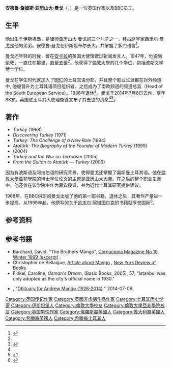 {{infobox writer 
|image       = Andrew Mango in Nov 2009.jpg
|imagesize   = 
|alt         = 
|caption     = 土耳其[[安卡拉|安卡拉]]一场会议中的曼戈，拍摄于2009年
|birth_date  = 1926年6月14日
|birth_place = {{TUR}}[[伊斯坦布尔|伊斯坦布尔]]
|death_date  = {{death date and age|2014|7|06|1926|6|14}}
|death_place = {{UK}}[[伦敦|伦敦]]
|occupation  = 作家
|language    = 英语、土耳其语
|nationality = {{UK}}
}}

'''安德鲁·詹姆斯·亚历山大·曼戈'''（{{lang-en|Andrew James Alexander Mango}}，{{bd|1926年|6月14日|2014年|7月6日}}）是一位英国作家以及BBC员工。 

== 生平 ==
他出生于[[伊斯坦堡|伊斯坦堡]]，是律师亚历山大·曼戈的三个儿子之一，拜占庭学家[[西里尔·曼戈|西里尔·曼戈]]是他的弟弟。安德鲁·曼戈在伊斯坦布尔长大，并掌握了多门语言<ref name="Guard">{{cite news |last1=Fryer |first1=Jonathan |title=Andrew Mango obituary |url=https://www.theguardian.com/books/2014/jul/21/andrew-mango |work=The Guardian |date=2014-07-21 |language=en |accessdate=2021-04-11 |archive-date=2021-04-16 |archive-url=https://web.archive.org/web/20210416200647/https://www.theguardian.com/books/2014/jul/21/andrew-mango |dead-url=no }}</ref>。

曼戈还年轻的时候，曾在[[安卡拉|安卡拉]]的英国大使馆做过新闻发言人。1947年，他搬到伦敦，一直住在那里，直至去世<ref name="Guard"/>。他获得了[[倫敦大學|倫敦大學]]的几个学位，包括波斯文学博士学位。

曼戈在学生时代就加入了[[英国广播公司|BBC]]的土耳其语分部，并且整个职业生涯都在对外频道中, 他被晋升为土耳其语项目组织者，之后成为了南欧频道的频道总监（Head of the South European Service）。1986年退休<ref name=Death>{{cite news|url=http://www.hurriyetdailynews.com/ataturk-biographer-andrew-mango-dies-.aspx?pageID=238&nID=68772&NewsCatID=386|title=Atatürk biographer Andrew Mango dies|date=2014-07-07|publisher=hurriyetdailynews.com|accessdate=2021-04-11|archive-date=2016-03-04|archive-url=https://web.archive.org/web/20160304054715/http://www.hurriyetdailynews.com/ataturk-biographer-andrew-mango-dies-.aspx?pageID=238&nID=68772&NewsCatID=386|dead-url=no}}</ref>。曼戈于2014年7月6日去世，享年88岁。英国驻土耳其大使理查德宣布了其去世的消息<ref name=Death/><ref>{{Cite web |url=http://www.todayszaman.com/son-dakika/news-352290-prominent-scholar-on-turkey-andrew-mango-dies.html |title=Prominent scholar on Turkey Andrew Mango dies |access-date=2021-04-11 |archive-date=2014-07-14 |archive-url=https://web.archive.org/web/20140714170723/http://www.todayszaman.com/son-dakika/news-352290-prominent-scholar-on-turkey-andrew-mango-dies.html |dead-url=no }}</ref>。

== 著作 ==
*''Turkey'' (1968)
*''Discovering Turkey'' (1971)
*''Turkey: The Challenge of a New Role'' (1994)
*''Atatürk: The Biography of the Founder of Modern Turkey'' (1999)
*''{{tsl|en|The Turks Today||The Turks Today}}'' (2004)
*''Turkey and the War on Terrorism'' (2005)
*''From the Sultan to Atatürk — Turkey'' (2009)

因为有波斯语及阿拉伯语的研究背景，使得曼戈还掌握了奥斯曼土耳其语。他在[[倫敦大學亞非學院|倫敦大學亞非學院]]的博士学位论文的主题是[[亚历山大大帝|亚历山大大帝]]。在之后的整个职业生涯中，他还曾在该学院中作为嘉宾授课，并为近代土耳其研究提供建议。

1968年，在BBC供职的曼戈出版了他的第一部书籍。退休之后，其著作产量进一步提高。从1999年起，他撰写的关于[[穆斯塔法·凯末尔·阿塔图尔克|凯末尔·阿塔图尔克]]的书籍就享誉国际<ref>{{cite news|url=https://www.telegraph.co.uk/news/obituaries/11102508/Andrew-Mango-obituary.html|title=Andrew Mango - obituary|date=2014-09-17|publisher=The Telegraph|accessdate=2021-04-11|archive-date=2021-04-11|archive-url=https://web.archive.org/web/20210411163353/https://www.telegraph.co.uk/news/obituaries/11102508/Andrew-Mango-obituary.html|dead-url=no}}</ref>。

== 参考资料 ==
{{reflist}}

== 参考书籍 ==
* Barchard, David, "The Brothers Mango", [http://www.cornucopia.net/magazine/articles/the-brothers-mango/ Cornucopia Magazine No 19, Winter 1999 (excerpt)] {{Wayback|url=http://www.cornucopia.net/magazine/articles/the-brothers-mango/ |date=20210411163358 }}.
* Christopher de Bellaigue, [http://www.nybooks.com/articles/14094 Article about Mango] {{Wayback|url=http://www.nybooks.com/articles/14094 |date=20100312082706 }}, [[纽约书评|New York Review of Books]]
* Finkel, Caroline, ''Osman's Dream'', (Basic Books, 2005), 57; "Istanbul was only adopted as the city's official name in 1930."
* {{tsl|en|Özdem Sanberk||Sanberk, Özdem}}, "[http://www.hurriyetdailynews.com/obituary-for-andrew-mango-1926-2014.aspx?pageID=449&nID=68798&NewsCatID=526 Obituary for Andrew Mango (1926-2014)] {{Wayback|url=http://www.hurriyetdailynews.com/obituary-for-andrew-mango-1926-2014.aspx?pageID=449&nID=68798&NewsCatID=526 |date=20160913112652 }}"  {{tsl|en|Hürriyet Daily News||Hürriyet Daily News}} 2014-07-08.
{{Authority control}}

{{DEFAULTSORT:Mango, Andrew}}
[[Category:英国传记作家|Category:英国传记作家]]
[[Category:英國非虛構作品作家|Category:英國非虛構作品作家]]
[[Category:土耳其历史学家|Category:土耳其历史学家]]
[[Category:伊斯坦堡人|Category:伊斯坦堡人]]
[[Category:倫敦大學校友|Category:倫敦大學校友]]
[[Category:倫敦大學亞非學院校友|Category:倫敦大學亞非學院校友]]
[[Category:英国男性作家|Category:英国男性作家]]
[[Category:俄羅斯裔英國人|Category:俄羅斯裔英國人]]
[[Category:義大利裔英國人|Category:義大利裔英國人]]
[[Category:希臘裔英國人|Category:希臘裔英國人]]
[[Category:希臘裔土耳其人|Category:希臘裔土耳其人]]